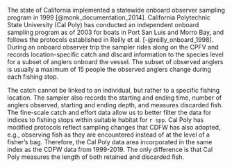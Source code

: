 The state of California implemented a statewide onboard observer sampling program in 1999 [@monk_documentation_2014]. California Polytechnic State University (Cal Poly) has conducted an independent onboard sampling program as of 2003 for boats in Port San Luis and Morro Bay, and follows the protocols established in Reilly et al. [-@reilly_onboard_1998]. During an onboard observer trip the sampler rides along on the CPFV and records location-specific catch and discard information to the species level for a subset of anglers onboard the vessel. The subset of observed anglers is usually a maximum of 15 people the observed anglers change during each fishing stop.

The catch cannot be linked to an individual, but rather to a specific fishing location. The sampler also records the starting and ending time, number of anglers observed, starting and ending depth, and measures discarded fish. The fine-scale catch and effort data allow us to better filter the data for indices to fishing stops within suitable habitat for `r spp`. Cal Poly has modified protocols reflect sampling changes that CDFW has also adopted, e.g., observing fish as they are encountered instead of at the level of a fisher’s bag. Therefore, the Cal Poly data area incorporated in the same index as the CDFW data from 1999-2019. The only difference is that Cal Poly measures the length of both retained and discarded fish.